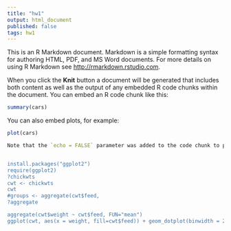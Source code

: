 ```yaml
---
title: "hw1"
output: html_document
published: false
tags: hw1
---
```


This is an R Markdown document. Markdown is a simple formatting syntax for authoring HTML, PDF, and MS Word documents. For more details on using R Markdown see <http://rmarkdown.rstudio.com>.

When you click the **Knit** button a document will be generated that includes both content as well as the output of any embedded R code chunks within the document. You can embed an R code chunk like this:

```r
summary(cars)
```

You can also embed plots, for example:



```r
plot(cars)
```
```r
Note that the `echo = FALSE` parameter was added to the code chunk to prevent printing of the R code that generated the plot.'


install.packages("ggplot2")
require(ggplot2)
?chickwts
cwt <- chickwts
cwt
#groups <- aggregate(cwt$feed, 
?aggregate

aggregate(cwt$weight ~ cwt$feed, FUN="mean")
ggplot(cwt, aes(x = weight, fill=cwt$feed)) + geom_dotplot(binwidth = 20) + ylab("Count") + xlab("Weight") + ggtitle("Chicken Weight by Type of Feed")


```


